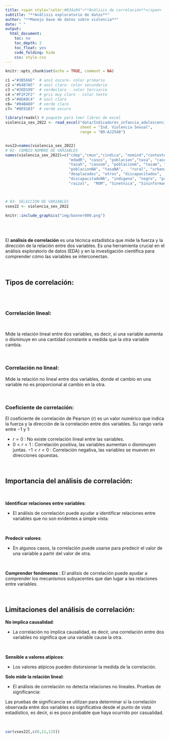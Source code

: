 ```yaml
---
title: <span style="color:#034a94">**Análisis de correlación**</span> 
subtitle: "**Análisis exploratorio de datos**"
author: "**Manejo base de datos sobre violencia**"
date: " "
output:
  html_document:
    toc: no
    toc_depth: 2
    toc_float: yes
    code_folding: hide
    css: style.css
---
```



```r
knitr::opts_chunk$set(echo = TRUE, comment = NA)

c1 ="#3B566E"  # azul oscuro- color primario 
c2 ="#6487A5"  # azul claro- color secundario
c3 ="#2ED199"  # verdeclaro - color terciario
c4 ="#F2F2F2"  # gris muy claro - color texto
c5 ="#8DA9C4"  # azul claro 
c6= "#04BA80"  # verde claro
c7= "#0E9183"  # verde oscuro

library(readxl) # paquete para leer libros de excel
violencia_sex_2022 <- read_excel("data/Indicadores_infancia_adolescencia_juventud_Procuraduria_2022.xlsx", 
                                 sheet = "Ind. Violencia Sexual", 
                                 range = "B9:AJ2548")


nvs22=names(violencia_sex_2022)
# 02- CAMBIO NOMBRE DE VARIABLES
names(violencia_sex_2022)=c("cdep","cmun","cindica", "nomind","contexto", "periodo",
                            "edadR", "casos", "poblacion","tasa", "casosh", "poblacionh", 
                            "tasah", "casosm", "poblacionm", "tasam", "casosNA", 
                            "poblacionNA", "tasaNA",   "rural", "urbana",  "sininfor", 
                            "desplazados", "otros", "discapacitados",    "nodiscapacitados", 
                            "discapacitadoNA", "indigena", "negro", "palenquero", 
                            "raizal",  "ROM", "Sinetnica", "Sininformación", "TOTAL", "tipo") 



# 03- SELECCION DE VARIABLES
vsex22 <- violencia_sex_2022

```


```r
knitr::include_graphics("img/banner000.png")
```

<br/><br/>


El **análisis de correlación** es una técnica estadística que mide la fuerza y la dirección de la relación entre dos variables. Es una herramienta crucial en el análisis exploratorio de datos (EDA) y en la investigación científica para comprender cómo las variables se interconectan.

<br/>

## **Tipos de correlación**:

<br/><br/>

### **Correlación lineal**: 

<br/>

Mide la relación lineal entre dos variables, es decir, si una variable aumenta o disminuye en una cantidad constante a medida que la otra variable cambia.

<br/>

### **Correlación no lineal**: 

Mide la relación no lineal entre dos variables, donde el cambio en una variable no es proporcional al cambio en la otra.

<br/>

### **Coeficiente de correlación**:

El coeficiente de correlación de Pearson ($r$) es un valor numérico que indica la fuerza y la dirección de la correlación entre dos variables. Su rango varía entre $-1$ y $1$:

* $r = 0$ : No existe correlación lineal entre las variables.
* $0 < r < 1$ : Correlación positiva, las variables aumentan o disminuyen juntas.
$-1 < r < 0$ : Correlación negativa, las variables se mueven en direcciones opuestas.

<br/>

## **Importancia del análisis de correlación**:

<br/>

**Identificar relaciones entre variables**: 

* El análisis de correlación puede ayudar a identificar relaciones entre variables que no son evidentes a simple vista.

<br/>

**Predecir valores**: 

* En algunos casos, la correlación puede usarse para predecir el valor de una variable a partir del valor de otra.

<br/>

**Comprender fenómenos** : El análisis de correlación puede ayudar a comprender los mecanismos subyacentes que dan lugar a las relaciones entre variables.

<br/>

## **Limitaciones del análisis de correlación**:

**No implica causalidad**: 

* La correlación no implica causalidad, es decir, una correlación entre dos variables no significa que una variable cause la otra.

<br/>

**Sensible a valores atípicos**: 

* Los valores atípicos pueden distorsionar la medida de la correlación.

**Solo mide la relación lineal**: 

* El análisis de correlación no detecta relaciones no lineales.
Pruebas de significancia:

Las pruebas de significancia se utilizan para determinar si la correlación observada entre dos variables es significativa desde el punto de vista estadístico, es decir, si es poco probable que haya ocurrido por casualidad.

<br/>

```r
cor(vsex22[,c(8,11,13)])
```




